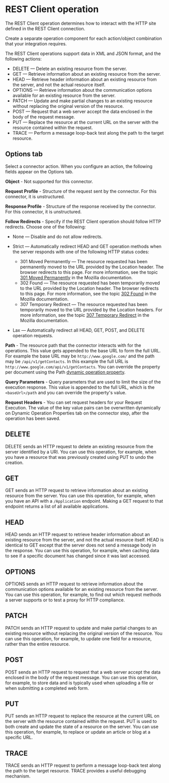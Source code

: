 
# REST Client operation

<head>
  <meta name="guidename" content="Integration"/>
  <meta name="context" content="GUID-f9e30c56-f075-4aa9-aee4-87be5230af7d"/>
</head>


The REST Client operation determines how to interact with the HTTP site defined in the REST Client connection.

Create a separate operation component for each action/object combination that your integration requires.

The REST Client operations support data in XML and JSON format, and the following actions:

- DELETE — Delete an existing resource from the server.
- GET — Retrieve information about an existing resource from the server.
- HEAD — Retrieve header information about an existing resource from the server, and not the actual resource itself.
- OPTIONS — Retrieve information about the communication options available for an existing resource from the server.
- PATCH — Update and make partial changes to an existing resource without replacing the original version of the resource.
- POST — Request that a web server accept the data enclosed in the body of the request message.
- PUT — Replace the resource at the current URL on the server with the resource contained within the request.
- TRACE — Perform a message loop-back test along the path to the target resource.

## Options tab

Select a connector action. When you configure an action, the following fields appear on the Options tab.

**Object** - Not supported for this connector.

**Request Profile** - Structure of the request sent by the connector. For this connector, it is unstructured.

**Response Profile** - Structure of the response received by the connector. For this connector, it is unstructured.

<TrackingDirection />

<ReturnErrRes />


**Follow Redirects** - Specify if the REST Client operation should follow HTTP redirects. Choose one of the following:
- None — Disable and do not allow redirects.

- Strict — Automatically redirect HEAD and GET operation methods when the server responds with one of the following HTTP status codes:
    - 301 Moved Permanently — The resource requested has been permanently moved to the URL provided by the Location header. The browser redirects to this page. For more information, see the topic [301 Moved Permanently](https://developer.mozilla.org/en-US/docs/Web/HTTP/Status/301) in the Mozilla documentation.
    - 302 Found — The resource requested has been temporarily moved to the URL provided by the Location header. The browser redirects to this page. For more information, see the topic [302 Found](https://developer.mozilla.org/en-US/docs/Web/HTTP/Status/302) in the Mozilla documentation.
    - 307 Temporary Redirect — The resource requested has been temporarily moved to the URL provided by the Location headers. For more information, see the topic [307 Temporary Redirect](https://developer.mozilla.org/en-US/docs/Web/HTTP/Status/307) in the Mozilla documentation.

- Lax — Automatically redirect all HEAD, GET, POST, and DELETE operation requests.

**Path** - The resource path that the connector interacts with for the operations. This value gets appended to the base URL to form the full URL. For example the base URL may be `http://www.google.com/` and the path may be `/api/v1/getContacts`. In this example the full URL is `http://www.google.com/api/v1/getContacts`. You can override the property per document using the Path [dynamic operation property](../Process%20building/int-Connector_shape_dialog_dynamic_operation_properties_tab_e473feba-b349-4b3b-8d82-2c3c9f94469b.md).

**Query Parameters** - Query parameters that are used to limit the size of the execution response. This value is appended to the full URL, which is the `<baseUrl>/path` and you can override the property's value.

**Request Headers** - You can set request headers for your Request Execution. The value of the key value pairs can be overwritten dynamically on Dynamic Operation Properties tab on the connector step, after the operation has been saved.

## DELETE

DELETE sends an HTTP request to delete an existing resource from the server identified by a URI. You can use this operation, for example, when you have a resource that was previously created using PUT to undo the creation.

## GET

GET sends an HTTP request to retrieve information about an existing resource from the server. You can use this operation, for example, when you have an API with a `/Application` endpoint. Making a GET request to that endpoint returns a list of all available applications.

## HEAD

HEAD sends an HTTP request to retrieve header information about an existing resource from the server, and not the actual resource itself. HEAD is identical to GET except that the server does not send a message body in the response. You can use this operation, for example, when caching data to see if a specific document has changed since it was last accessed.

## OPTIONS

OPTIONS sends an HTTP request to retrieve information about the communication options available for an existing resource from the server. You can use this operation, for example, to find out which request methods a server supports or to test a proxy for HTTP compliance.

## PATCH

PATCH sends an HTTP request to update and make partial changes to an existing resource without replacing the original version of the resource. You can use this operation, for example, to update one field for a resource, rather than the entire resource.

## POST

POST sends an HTTP request to request that a web server accept the data enclosed in the body of the request message. You can use this operation, for example, to store data and is typically used when uploading a file or when submitting a completed web form.

## PUT

PUT sends an HTTP request to replace the resource at the current URL on the server with the resource contained within the request. PUT is used to both create and update the state of a resource on the server. You can use this operation, for example, to replace or update an article or blog at a specific URL.

## TRACE

TRACE sends an HTTP request to perform a message loop-back test along the path to the target resource. TRACE provides a useful debugging mechanism.


<OperationEnd />